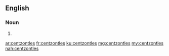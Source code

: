 ==English==

===Noun===
{{head|en}}

# {{plural of|centzontle}}

[[ar:centzontles]]
[[fr:centzontles]]
[[ku:centzontles]]
[[mg:centzontles]]
[[my:centzontles]]
[[nah:centzontles]]